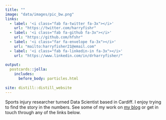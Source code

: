 ```yaml
---
title: ""
image: "data/images/pic_bw.png"
links:
  - label: '<i class="fab fa-twitter fa-3x"></i>'
    url: "https://twitter.com/harryfishr"
  - label: '<i class="fab fa-github fa-3x"></i>'
    url: "https://github.com/hfshr"
  - label: '<i class="far fa-envelope fa-3x"></i>'
    url: "mailto:harryfisher21@email.com"
  - label: '<i class="fab fa-linkedin-in fa-3x"></i>'
    url: "https://www.linkedin.com/in/drharryfisher/"
    
output:
  postcards::jolla:
    includes:
      before_body: particles.html
  
site: distill::distill_website
---
```



Sports injury researcher turned Data Scientist based in Cardiff. I enjoy trying to find 
the story in the numbers. See some of my work on [my blog](./blog.html) or get in touch through any of the links below.
